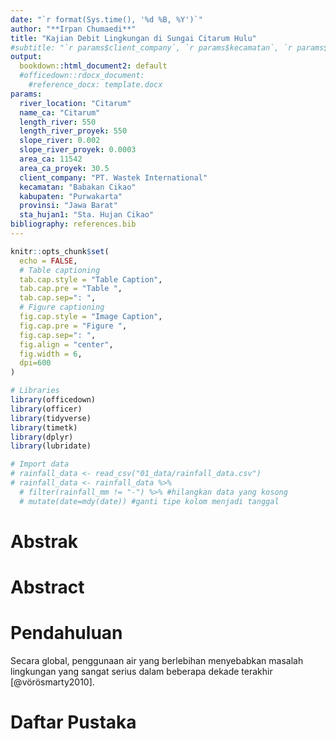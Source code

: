 ```yaml
---
date: "`r format(Sys.time(), '%d %B, %Y')`"
author: "**Irpan Chumaedi**"
title: "Kajian Debit Lingkungan di Sungai Citarum Hulu"
#subtitle: "`r params$client_company`, `r params$kecamatan`, `r params$kabupaten`"
output:
  bookdown::html_document2: default
  #officedown::rdocx_document:
    #reference_docx: template.docx
params:
  river_location: "Citarum"
  name_ca: "Citarum"
  length_river: 550
  length_river_proyek: 550
  slope_river: 0.002
  slope_river_proyek: 0.0003
  area_ca: 11542
  area_ca_proyek: 30.5
  client_company: "PT. Wastek International"
  kecamatan: "Babakan Cikao"
  kabupaten: "Purwakarta"
  provinsi: "Jawa Barat"
  sta_hujan1: "Sta. Hujan Cikao"
bibliography: references.bib
---
```


```r
knitr::opts_chunk$set(
  echo = FALSE,
  # Table captioning
  tab.cap.style = "Table Caption",
  tab.cap.pre = "Table ",
  tab.cap.sep=": ",
  # Figure captioning
  fig.cap.style = "Image Caption",
  fig.cap.pre = "Figure ",
  fig.cap.sep=": ",
  fig.align = "center",
  fig.width = 6,
  dpi=600
)

# Libraries
library(officedown)
library(officer)
library(tidyverse)
library(timetk)
library(dplyr)
library(lubridate)

# Import data
# rainfall_data <- read_csv("01_data/rainfall_data.csv")
# rainfall_data <- rainfall_data %>% 
  # filter(rainfall_mm != "-") %>% #hilangkan data yang kosong
  # mutate(date=mdy(date)) #ganti tipe kolom menjadi tanggal

```

# Abstrak

# Abstract

# Pendahuluan

Secara global, penggunaan air yang berlebihan menyebabkan masalah lingkungan yang sangat serius dalam beberapa dekade terakhir [@vörösmarty2010].

# Daftar Pustaka
